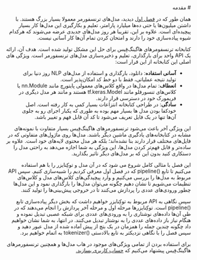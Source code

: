 <div dir="rtl">
# مقدمه


همان طور که در [فصل اول](/course/chapter1) دیدید، مدل‌های ترنسفورمر معمولا بسیار بزرگ هستند. با داشتن میلیون‌ها یا حتی ده‌ها میلیارد پارامتر، تعلیم و بکارگیری این مدل‌ها کار بسیار پیچیده‌ای است. علاوه بر این،‌ تقریبا هر روز مدل‌های جدیدی عرضه می‌شوند که هرکدام شیوه پیاده‌سازی خود را دارند و امتحان کردن تمام آن‌ها کار آسانی نیست.

کتابخانه ترنسفومرهای هاگینگ‌فِیس برای حل این مشکل تولید شده است. هدف آن، ارائه یک API واحد برای بارگذاری، تعلیم و ذخیره‌سازی مدل‌های ترنسفورمر است. ویژگی های اصلی این کتابخانه از این قرار است:


- **آسانی استفاده**: دانلود، بارگذاری و استفاده از مدل‌های NLP روز دنیا برای تولید نتیجه عملیاتی، فقط با دو خط کد امکان‌پذیر است.
- **انعطاف**: تمام مدل‌ها در واقع کلاس‌های معمولی پایتورچ مانند nn.Module یا کلاس‌های تنسورفلو مانند tf.keras.Model هستند و مانند هر مدل دیگری در فریمورک خود در دسترسی قرار دارند.
- **سادگی**: در طراحی کتابخانه انتزاعات بسیار کمی به کار رفته‌ است. اصل خودکفا بودن مدل ها بسیار مهم بوده به طوری که یکبار اجرای رو به جلوی آن‌ها تنها در یک فایل تعریف می‌شود تا کد آن قابل فهم و تغییر باشد.

این ویژگی آخر باعث می‌شود ترنسفورمرهای هاگینگ‌فِیس بسیار متفاوت با نمونه‌های مشابه در کتابخانه‌های یادگیری ماشین دیگر باشند. مدل‌ها روی ماژول‌های متفاوتی که در فایل‌های مختلف قرار دارند بنا نشده‌اند؛ بلکه هر مدل محتوی لایه‌های خود است. علاوه بر ساده‌تر و قابل فهم‌تر کردن مدل‌ها، این ویژگی به شما اجازه می‌دهد به راحتی مدل را دستکاری کنید بدون این که بر مدل‌های دیگر تاثیر بگذارید.

این فصل با مثالی کامل شروع می شود که در آن مدل و توکِنایزر را با هم استفاده می‌کنیم تا تابع <span dir="ltr">pipeline()</span> که در فصل اول معرفی کردیم را شبیه‌سازی کنیم. سپس API مربوط به مدل‌ها را بررسی می‌کنیم و وارد پیچیدگی‌های کلاس‌های مدل و کلاس‌های تنظیمات می‌شویم تا نشان دهیم چگونه می‌توان مدل‌ها را بارگذاری نمود و این مدل‌ها چطور ورودی‌های عددی را پردازش می‌کنند تا در خروجی پیش‌بینی‌ها را تولید کنند.

سپس نگاهی به API مربوط به توکِنایزر خواهیم داشت که بخش دیگر پیاده‌سازی تابع <span dir="ltr">pipeline()</span> است. توکِنایزرها مرحله اول و مرحله آخر پردازش را انجام می‌دهند که در طی آن‌ها داده‌های نوشتاری را به ورودی‌های عددی برای شبکه عصبی تبدیل نموده و هنگام نیاز باز داده‌های عددی را به نوشتار تبدیل می‌کنند. در انتها، به شما نشان خواهیم داد چگونه چندین جمله را همزمان در یک بتچ از پیش آماده شده از مدل عبور دهید و سپس فصل را با نگاهی نزدیکتر به تابع بالادستی <span dir="ltr">tokenizer()</span> به اتمام خواهیم برد.


برای استفاده بردن از تمامی ویژگی‌های موجود در هاب مدل‌ها و همچنین ترنسفورمرهای هاگینگ‌فِیس پیشنهاد می‌کنیم که <a href="https://huggingface.co/join"> حساب کاربری بسازید.</a>

</div>
